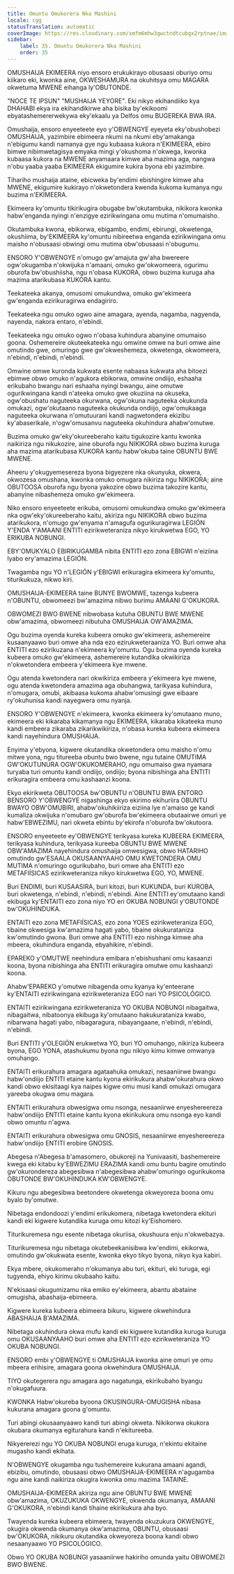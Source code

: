 ```yaml
---
title: Omuntu Omukorera Nka Mashini
locale: cgg
statusTranslation: automatic
coverImage: https://res.cloudinary.com/xmfm6mhw3gwctndtcubgx2rptnae/image/upload/v1740337243/small_cover_educacion_fundamental_a051170f1c.webp
sidebar:
    label: 35. Omuntu Omukorera Nka Mashini
    order: 35
---
```

OMUSHAIJA EKIMEERA niyo ensoro erukukirayo obusaasi oburiyo omu kiikaro eki, kwonka aine, OKWESHAMURA na okuhitsya omu MAGARA okwetuma MWENE eihanga ly'OBUTONDE.

"NOCE TE IPSUN" "MUSHAIJA YEYORE". Eki nikyo ekihandiiko kya DHAHABI ekya ira ekihandikirwe aha bisika by'ekikoomi ebyatashemererwekywa eky'ekaalu ya Delfos omu BUGEREKA BWA IRA.

Omushaija, ensoro enyeeteete eyo y'OBWENGYE eyeyeta eky'obushobezi OMUSHAIJA, yazimbire ebimeera nkumi na nkumi eby'amakanga n'ebigumu kandi namanya gye ngu kubaasa kukora n'EKIMEERA, ebiro bimwe nibimwetagisya emyaka mingi y'okushoma n'okwega, kwonka kubaasa kukora na MWENE anyamaara kimwe aha mazima aga, nangwa n'obu yaaba yaaba EKIMEERA ekigumire kukira byona ebi yazimbire.

Tihariho mushaija ataine, ebicweka by'endimi ebishingire kimwe aha MWENE, ekigumire kukirayo n'okwetondera kwenda kukoma kumanya ngu buzima n'EKIMEERA.

Ekimeera ky'omuntu tikirikugira obugabe bw'okutambuka, nikikora kwonka habw'enganda nyingi n'enzigye ezirikwingana omu mutima n'omumaisho.

Okutambuka kwona, ebikorwa, ebigambo, endimi, ebirungi, okwetenga, okushiima, by'EKIMEERA ky'omuntu nibireetwa enganda ezirikwingana omu maisho n'obusaasi obwingi omu mutima obw'obusaasi n'obugumu.

ENSORO Y'OBWENGYE n'omugo gw'amajuta gw'aha bwereere ogw'okugamba n'okwijuka n'amaani, omuko gw'okwomeera, ogurimu oburofa bw'obushiisha, ngu n'obasa KUKORA, obwo buzima kuruga aha mazima atarikubasa KUKORA kantu.

Teekateeka akanya, omusomi omukundwa, omuko gw'ekimeera gw'enganda ezirikuragirwa endagiriro.

Teekateeka ngu omuko ogwo aine amagara, ayenda, nagamba, nagyenda, nayenda, nakora entaro, n'ebindi.

Teekateeka ngu omuko ogwo n'obasa kuhindura abanyine omumaiso goona. Oshemereire okuteekateeka ngu omwine omwe na buri omwe aine omutindo gwe, omuringo gwe gw'okweshemeza, okwetenga, okwomeera, n'ebindi, n'ebindi, n'ebindi.

Omwine omwe kuronda kukwata esente nabaasa kukwata aha bitoezi ebimwe obwo omuko n'agukora ebikorwa, omwine ondiijo, eshaaha erikubaho bwangu nari eshaaha nyingi bwangu, aine omutwe ogurikwingana kandi n'ateeka omuko gwe okuziina na okuseka, ogw'obushatu naguteeka okurwana, ogw'okuna naguteeka okukunda omukazi, ogw'okutaano naguteeka okukunda ondiijo, ogw'omukaaga naguteeka okurwana n'omutuurani kandi nagwetondera ekizibu ky'abaserikale, n'ogw'omusanvu naguteeka okuhindura ahabw'omutwe.

Buzima omuko gw'eky'okureeberaho kaitu tigukozire kantu kwonka naikiriza ngu nikukozire, aine oburofa ngu NIKIKORA obwo buzima kuruga aha mazima atarikubasa KUKORA kantu habw'okuba taine OBUNTU BWE MWENE.

Aheeru y'okugyemesereza byona bigyezere nka okunyuka, okwera, okwozesa omushana, kwonka omuko omugara nikiriza ngu NIKIKORA; aine OBUTOOSA oburofa ngu byona yakozire obwo buzima takozire kantu, abanyine nibashemeza omuko gw'ekimeera.

Niko ensoro enyeeteete erikuba, omusomi omukundwa omuko gw'ekimeera nka ogw'eky'okureeberaho kaitu, akiriza ngu NIKIKORA obwo buzima atarikukora, n'omugo gw'enyama n'amagufa ogurikuragirwa LEGIÓN Y'ENDA Y'AMAANI ENTITI ezirikweteraniza nikyo kirukwetwa EGO, YO ERIKUBA NOBUNGI.

EBY'OMUKYALO EBIRIKUGAMBA nibita ENTITI ezo zona EBIGWI n'eiziina lyabo ery'amazima LEGIÓN.

Twagamba ngu YO n'LEGIÓN y'EBIGWI erikuragira ekimeera ky'omuntu, titurikukuza, nikwo kiri.

OMUSHAIJA-EKIMEERA taine BUNYE BWOMWE, tazenga kubeera n'OBUNTU, obwomeezi bw'amazima nibwo burimu AMAANI G'OKUKORA.

OBWOMEZI BWO BWENE nibwobasa kutuha OBUNTU BWE MWENE obw'amazima, obwomeezi nibutuha OMUSHAIJA OW'AMAZIMA.

Ogu buzima oyenda kureka kubeera omuko gw'ekimeera, ashemereire kusaanyaawo buri omwe aha nda ezo ezirukweteraaniza YO. Buri omwe aha ENTITI ezo ezirikuzana n'ekimeera ky'omuntu. Ogu buzima oyenda kureka kubeera omuko gw'ekimeera, ashemereire kutandika okwikiriza n'okwetondera embeera y'ekimeera kye mwene.

Ogu atenda kwetondera nari okwikiriza embeera y'ekimeera kye mwene, ogu atenda kwetondera amazima aga obuhangwa, tarikyasa kuhindura, n'omugara, omubi, akibaasa kukoma ahabw'omusingi gwe eibaare ry'okuhunisa kandi nayegwera omu nyanja.

ENSORO Y'OBWENGYE n'ekimeera, kwonka ekimeera ky'omutaano muno, ekimeera eki kikaraba kikamanya ngu EKIMEERA, kikaraba kikateeka muno kandi embeera zikaraba zikarikwikiriza, n'obasa kureka kubeera ekimeera kandi nayehindura OMUSHAIJA.

Enyima y'ebyona, kigwere okutandika okwetondera omu maisho n'omu mitwe yona, ngu titureeba obuntu bwo bwene, ngu tutaine OMUTIMA GW'OKUTUNURA OGW'OKUKOMERAHO, ngu omumaiso gwa nyamara turyaba turi omuntu kandi ondiijo, ondiijo; byona nibishinga aha ENTITI erikuragira embeera omu kashaanzi koona.

Ekyo ekirikweta OBUTOOSA bw'OBUNTU n'OBUNTU BWA ENTORO BENSORO Y'OBWENGYE nigashinga ekyo ekirimo ekihuriira OBUNTU BWAYO OBW'OMUBIRI, ahabw'okuhikiiriza eiziina lye n'amaiso ge kandi kumaliza okwijuka n'omubaro gw'oburofa bw'ekimeera obutaairwe omuri ye habw'EBWEZIMU, nari okweta ebintu by'ekirofa n'oburofa bw'okutoora.

ENSORO enyeeteete ey'OBWENGYE terikyasa kureka KUBEERA EKIMEERA, terikyasa kuhindura, terikyasa kureeba OBUNTU BWE MWENE OBW'AMAZIMA nayehindura omushaija omwesigwa, obwo HATARIHO omutindo gw'ESAALA OKUSAANYAAHO OMU KWETONDERA OMU MUTIMA n'omuringo ogurikubaho, buri omwe aha ENTITI ezo METAFIÍSICAS ezirikweteraniza nikyo kirukwetwa EGO, YO, MWENE.

Buri ENDIMI, buri KUSAASIRA, buri kitozi, buri KUKUNDA, buri KUROBA, buri okwetenga, n'ebindi, n'ebindi, n'ebindi. Aine ENTITI ey'omutaano kandi ekibuga ky'ENTAITI ezo zona niyo YO eri OKUBA NOBUNGI y'OBUTONDE bw'OKUHINDUKA.

ENTAITI ezo zona METAFIÍSICAS, ezo zona YOES ezirikweteraniza EGO, tibaine okwesiga kw'amazima hagati yabo, tibaine okukurataniza kw'omutindo gwona. Buri omwe aha ENTITI ezo nishinga kimwe aha mbeera, okuhindura enganda, ebyahikire, n'ebindi.

EPAREKO y'OMUTWE neehindura emibara n'ebishushani omu kasaanzi koona, byona nibishinga aha ENTITI erikuragira omutwe omu kashaanzi koona.

Ahabw'EPAREKO y'omutwe nibagenda omu kyanya ky'enteerane ky'ENTAITI ezirikwingana ezirikweteraniza EGO nari YO PSICOLÓGICO.

ENTAITI ezirikwingana ezirikweteraniza YO OKUBA NOBUNGI nibagaitwa, nibagaitwa, nibatoonya ekibuga ky'omutaano hakukurataniza kwabo, nibarwana hagati yabo, nibagaragura, nibayangaane, n'ebindi, n'ebindi, n'ebindi.

Buri ENTITI y'OLEGIÓN erukwetwa YO, buri YO omuhango, nikiriza kubeera byona, EGO YONA, atashukumu byona ngu nikiyo kimu kimwe omwanya omuhango.

ENTAITI erikurahura amagara agataahuka omukazi, nesaaniirwe bwangu habw'ondiijo ENTITI etaine kantu kyona ekirikukura ahabw'okurahura okwo kandi obwo ekisitaagi kya naipes kigwe omu musi kandi omukazi omugara yareeba okugwa omu magara.

ENTAITI erikurahura obwesigwa omu nsonga, nesaaniirwe enyeshereereza habw'ondiijo ENTITI etaine kantu kyona ekirikukura omu nsonga eyo kandi obwo omuntu n'agwa.

ENTAITI erikurahura obwesigwa omu GNOSIS, nesaaniirwe enyeshereereza habw'ondiijo ENTITI erobire GNOSIS.

Abegesa n'Abegesa b'amasomero, obukoreji na Yunivaasiti, bashemereire kwega eki kitabu ky'EBWEZIMU ERAZIMA kandi omu buntu bagire omutindo gw'okurondereza abegesibwa n'abegesibwa ahabw'omuringo ogurikukoma OBUTONDE BW'OKUHINDUKA KW'OBWENGYE.

Kikuru ngu abegesibwa beetondere okwetenga okweyoreza boona omu byalo by'omutwe.

Nibetaga endondoozi y'endimi erikukomera, nibetaga kwetondera ekituri kandi eki kigwere kutandika kuruga omu kitozi ky'Eishomero.

Titurikuremesa ngu esente nibetaga okuriisa, okushuura enju n'okwebazya.

Titurikuremesa ngu nibetaga okutebeekanisibwa kw'endimi, ekikorwa, omutindo gw'okukwata esente, kwonka ekyo tikyo byona, nikyo kya kabiri.

Ekya mbere, okukomeraho n'okumanya abu turi, ekituri, eki turuga, egi tugyenda, ehiyo kirimu okubaaho kaitu.

N'ekisaasi okugumizamu nka emiko ey'ekimeera, abantu abataine omugisha, abashaija-ebimeera.

Kigwere kureka kubeera ebimeera bikuru, kigwere okwehindura ABASHAIJA B'AMAZIMA.

Nibetaga okuhindura okwa mufu kandi eki kigwere kutandika kuruga kuruga omu OKUSAANYAAHO buri omwe aha ENTITI ezo ezirikweteraniza YO OKUBA NOBUNGI.

ENSORO embi y'OBWENGYE ti OMUSHAIJA kwonka aine omuri ye omu mbeera erihisire, amagara goona okwehindura OMUSHAIJA.

TIYO okutegerera ngu amagara ago nagatunga, ekirikubaho byangu n'okugafuura.

KWONKA Habw'okureba byoona OKUSINGURA-OMUGISHA nibasa kukurana amagara goona g'omuntu.

Turi abingi okusaanyaawo kandi turi abingi okweta. Nikikorwa okukora okubara okumanya egiturahura kandi n'ekitureeba.

Nikyererezi ngu YO OKUBA NOBUNGI eruga kuruga, n'ekintu ekitaine mugasho kandi ekihata.

N'OBWENGYE okugamba ngu tushemereire kukurana amaani agandi, ebizibu, omutindo, obusaasi obwo OMUSHAIJA-EKIMEERA n'agugamba ngu aine kandi naikiriza okugira kwonka omu mazima TATAINE.

OMUSHAIJA-EKIMEERA akiriza ngu aine OBUNTU BWE MWENE obw'amazima, OKUZUKUKA OKWENGYE, okwenda okumanya, AMAANI G'OKUKORA, n'ebindi kandi tihaine ekirikukura aha byo.

Twayenda kureka kubeera ebimeera, twayenda okuzukura OKWENGYE, okugira okwenda okumanya okw'amazima, OBUNTU, obusaasi bw'OKUKORA, nikikuru okutandika okweyoreza boona kandi obwo nesaanyaawo YO PSICOLÓGICO.

Obwo YO OKUBA NOBUNGI yasaaniirwe hakiriho omunda yaitu OBWOMEZI BWO BWENE.

